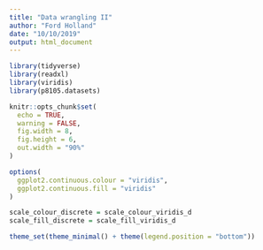 ```yaml
---
title: "Data wrangling II"
author: "Ford Holland"
date: "10/10/2019"
output: html_document
---
```


```r

library(tidyverse)
library(readxl)
library(viridis)
library(p8105.datasets)

knitr::opts_chunk$set(
  echo = TRUE,
  warning = FALSE,
  fig.width = 8,
  fig.height = 6,
  out.width = "90%"
)

options(
  ggplot2.continuous.colour = "viridis",
  ggplot2.continuous.fill = "viridis"
)

scale_colour_discrete = scale_colour_viridis_d
scale_fill_discrete = scale_fill_viridis_d

theme_set(theme_minimal() + theme(legend.position = "bottom"))

```


